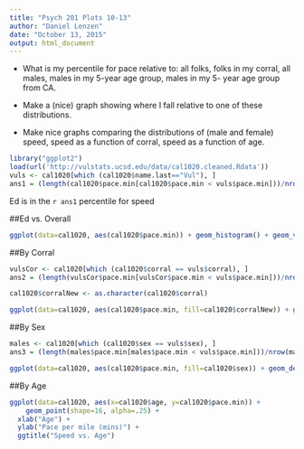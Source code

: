 ```yaml
---
title: "Psych 201 Plots 10-13"
author: "Daniel Lenzen"
date: "October 13, 2015"
output: html_document
---
```


- What is my percentile for pace relative to: all folks, folks in my
corral, all males, males in my 5-year age group, males in my 5-
year age group from CA.

- Make a (nice) graph showing where I fall relative to one of
these distributions.

- Make nice graphs comparing the distributions of (male and
female) speed, speed as a function of corral, speed as a
function of age.

```r
library("ggplot2")
load(url('http://vulstats.ucsd.edu/data/cal1020.cleaned.Rdata')) 
vuls <- cal1020[which (cal1020$name.last=="Vul"), ]
ans1 = (length(cal1020$pace.min[cal1020$pace.min < vuls$pace.min]))/nrow(cal1020)*100
```
Ed is in the `r ans1` percentile for speed

##Ed vs. Overall
```r
ggplot(data=cal1020, aes(cal1020$pace.min)) + geom_histogram() + geom_vline(aes(xintercept=vuls$pace.min), color="blue", size=1) + ggtitle("Ed's Pace compared to overall distribution") + xlab("Pace per mile (mins)") + ylab("Number of runners")
```

##By Corral
```r
vulsCor <- cal1020[which (cal1020$corral == vuls$corral), ]
ans2 = (length(vulsCor$pace.min[vulsCor$pace.min < vuls$pace.min]))/nrow(vulsCor)*100

cal1020$corralNew <- as.character(cal1020$corral)

ggplot(data=cal1020, aes(cal1020$pace.min, fill=cal1020$corralNew)) + geom_density(alpha=.3) + xlab("Pace per mile (mins)") + ggtitle("Pace for each corral")
```

##By Sex
```r
males <- cal1020[which (cal1020$sex == vuls$sex), ]
ans3 = (length(males$pace.min[males$pace.min < vuls$pace.min]))/nrow(males)*100

ggplot(data=cal1020, aes(cal1020$pace.min, fill=cal1020$sex)) + geom_density(alpha=.3) + xlab("Pace per mile (mins)") + ggtitle("Pace by sex")

```

##By Age
```r
ggplot(data=cal1020, aes(x=cal1020$age, y=cal1020$pace.min)) +
    geom_point(shape=16, alpha=.25) +    
  xlab("Age") +
  ylab("Pace per mile (mins)") +
  ggtitle("Speed vs. Age")
```




